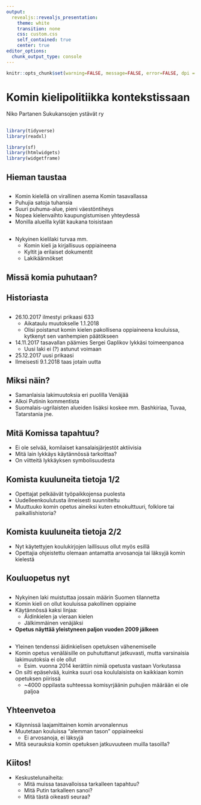 ```yaml
---
output: 
  revealjs::revealjs_presentation:
    theme: white
    transition: none
    css: custom.css
    self_contained: true
    center: true
editor_options: 
  chunk_output_type: console
---
```


```r
knitr::opts_chunk$set(warning=FALSE, message=FALSE, error=FALSE, dpi = 400,fig.cap = "", cache = T, echo=FALSE)
```

# Komin kielipolitiikka kontekstissaan

Niko Partanen
Sukukansojen ystävät ry

<!-- prikaasi -->

## {data-background="https://imgur.com/PMChN7Z.png" data-background-size="75%"}


```r
library(tidyverse)
library(readxl)
```

```r

library(sf)
library(htmlwidgets)
library(widgetframe)

```


## Hieman taustaa

##

- Komin kielellä on virallinen asema Komin tasavallassa
- Puhujia satoja tuhansia
- Suuri puhuma-alue, pieni väestöntiheys
- Nopea kielenvaihto kaupungistumisen yhteydessä
- Monilla alueilla kylät kaukana toisistaan

##

- Nykyinen kielilaki turvaa mm.
    - Komin kieli ja kirjallisuus oppiaineena
    - Kyltit ja erilaiset dokumentit
    - Lakikäännökset

## Missä komia puhutaan?

## {data-background="https://upload.wikimedia.org/wikipedia/commons/thumb/6/64/Map_of_Russia_-_Komi.svg/1200px-Map_of_Russia_-_Komi.svg.png" data-background-size="75%"}


## {data-background="https://upload.wikimedia.org/wikipedia/commons/8/82/Relief_Map_of_Komi_Republic.png" data-background-size="50%"}

<!-- joki --> 

## {data-background="https://upload.wikimedia.org/wikipedia/commons/e/ea/%D0%92%D0%B8%D0%B4_%D0%BD%D0%B0_%D1%80%D0%B5%D0%BA%D1%83._-_panoramio.jpg" data-background-size="60%"}

## {data-background="https://upload.wikimedia.org/wikipedia/commons/e/e7/Syktyvkar%2C_Komi_Republic%2C_Russia_-_panoramio_%282%29.jpg" data-background-size="60%"}

## {data-background="https://upload.wikimedia.org/wikipedia/commons/e/ef/Syktyvdinsky_District%2C_Komi_Republic%2C_Russia_-_panoramio_%283%29.jpg" data-background-size="60%"}


## Historiasta

## {data-background="https://upload.wikimedia.org/wikipedia/commons/8/83/1989_CPA_6082.jpg" data-background-size="75%"}

## {data-background="https://imgur.com/PYTvswS.png" data-background-size="50%"}

<!-- prikaasi -->

## {data-background="https://imgur.com/PMChN7Z.png" data-background-size="75%"}

##

- 26.10.2017 ilmestyi prikaasi 633
    - Aikataulu muutokselle 1.1.2018
    - Olisi poistanut komin kielen pakollisena oppiaineena kouluissa, kytkenyt sen vanhempien päätökseen
- 14.11.2017 tasavallan päämies Sergei Gaplikov lykkäsi toimeenpanoa
    - Uusi laki ei (?) astunut voimaan
- 25.12.2017 uusi prikaasi
- Ilmeisesti 9.1.2018 taas jotain uutta


## Miksi näin?

- Samanlaisia lakimuutoksia eri puolilla Venäjää
- Alkoi Putinin kommentista
- Suomalais-ugrilaisten alueiden lisäksi koskee mm. Bashkiriaa, Tuvaa, Tatarstania jne.

## Mitä Komissa tapahtuu?

- Ei ole selvää, komilaiset kansalaisjärjestöt aktiivisia
- Mitä lain lykkäys käytännössä tarkoittaa?
- On viitteitä lykkäyksen symbolisuudesta

## Komista kuuluneita tietoja 1/2

- Opettajat pelkäävät työpaikkojensa puolesta
- Uudelleenkoulutusta ilmeisesti suunniteltu
- Muuttuuko komin opetus aineiksi kuten etnokulttuuri, folklore tai paikallishistoria?

## Komista kuuluneita tietoja 2/2

- Nyt käytettyjen koulukirjojen laillisuus ollut myös esillä
- Opettajia ohjeistettu olemaan antamatta arvosanoja tai läksyjä komin kielestä

## Kouluopetus nyt

##

- Nykyinen laki muistuttaa jossain määrin Suomen tilannetta
- Komin kieli on ollut kouluissa pakollinen oppiaine
- Käytännössä kaksi linjaa:
    - Äidinkielen ja vieraan kielen
    - Jälkimmäinen venäjäksi
- **Opetus näyttää yleistyneen paljon vuoden 2009 jälkeen**

## {data-background="https://imgur.com/yMzMxyZ.png" data-background-size="75%"}

##

- Yleinen tendenssi äidinkielisen opetuksen vähenemiselle
- Komin opetus venäläisille on puhututtanut jatkuvasti, mutta varsinaisia lakimuutoksia ei ole ollut
    - Esim. vuonna 2014 kerättiin nimiä opetusta vastaan Vorkutassa
- On silti epäselvää, kuinka suuri osa koululaisista on kaikkiaan komin opetuksen piirissä
    - ~4000 oppilasta suhteessa komisyrjäänin puhujien määrään ei ole paljoa 

## {data-background="https://imgur.com/RtvswgE.png" data-background-size="75%"}

## {data-background="https://imgur.com/0xHg46U.png" data-background-size="60%"}

## {data-background="https://imgur.com/QfeQb9j.png" data-background-size="55%"}

## Yhteenvetoa

- Käynnissä laajamittainen komin arvonalennus
- Muutetaan kouluissa "alemman tason" oppiaineeksi
    - Ei arvosanoja, ei läksyjä
- Mitä seurauksia komin opetuksen jatkuvuuteen muilla tasoilla?

## Kiitos!

- Keskustelunaiheita:
    - Mitä muissa tasavalloissa tarkalleen tapahtuu?
    - Mitä Putin tarkalleen sanoi?
    - Mitä tästä oikeasti seuraa?